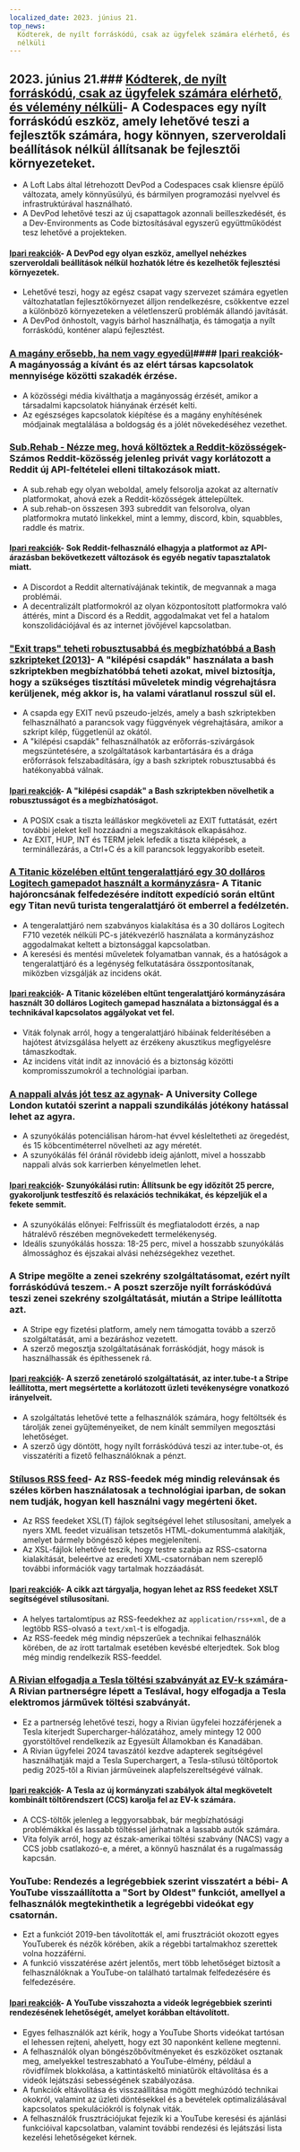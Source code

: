 ```yaml
---
localized_date: 2023. június 21.
top_news:
  Kódterek, de nyílt forráskódú, csak az ügyfelek számára elérhető, és vélemény
  nélküli
---
```




<CallToAction />

<Steps>

## 2023. június 21.### [Kódterek, de nyílt forráskódú, csak az ügyfelek számára elérhető, és vélemény nélküli](https://devpod.sh/)- A Codespaces egy nyílt forráskódú eszköz, amely lehetővé teszi a fejlesztők számára, hogy könnyen, szerveroldali beállítások nélkül állítsanak be fejlesztői környezeteket.

- A Loft Labs által létrehozott DevPod a Codespaces csak kliensre épülő változata, amely könnyűsúlyú, és bármilyen programozási nyelvvel és infrastruktúrával használható.
- A DevPod lehetővé teszi az új csapattagok azonnali beilleszkedését, és a Dev-Environments as Code biztosításával egyszerű együttműködést tesz lehetővé a projekteken.

#### [Ipari reakciók](http://news.ycombinator.com/item?id=36407477)- A DevPod egy olyan eszköz, amellyel nehézkes szerveroldali beállítások nélkül hozhatók létre és kezelhetők fejlesztési környezetek.

- Lehetővé teszi, hogy az egész csapat vagy szervezet számára egyetlen változhatatlan fejlesztőkörnyezet álljon rendelkezésre, csökkentve ezzel a különböző környezeteken a véletlenszerű problémák állandó javítását.
- A DevPod önhostolt, vagyis bárhol használhatja, és támogatja a nyílt forráskódú, konténer alapú fejlesztést.

### [A magány erősebb, ha nem vagy egyedül](https://pubmed.ncbi.nlm.nih.gov/37293324/)#### [Ipari reakciók](http://news.ycombinator.com/item?id=36403280)- A magányosság a kívánt és az elért társas kapcsolatok mennyisége közötti szakadék érzése.

- A közösségi média kiválthatja a magányosság érzését, amikor a társadalmi kapcsolatok hiányának érzését kelti.
- Az egészséges kapcsolatok kiépítése és a magány enyhítésének módjainak megtalálása a boldogság és a jólét növekedéséhez vezethet.

### [Sub.Rehab - Nézze meg, hová költöztek a Reddit-közösségek](https://sub.rehab/)- Számos Reddit-közösség jelenleg privát vagy korlátozott a Reddit új API-feltételei elleni tiltakozások miatt.

- A sub.rehab egy olyan weboldal, amely felsorolja azokat az alternatív platformokat, ahová ezek a Reddit-közösségek áttelepültek.
- A sub.rehab-on összesen 393 subreddit van felsorolva, olyan platformokra mutató linkekkel, mint a lemmy, discord, kbin, squabbles, raddle és matrix.

#### [Ipari reakciók](http://news.ycombinator.com/item?id=36401999)- Sok Reddit-felhasználó elhagyja a platformot az API-árazásban bekövetkezett változások és egyéb negatív tapasztalatok miatt.

- A Discordot a Reddit alternatívájának tekintik, de megvannak a maga problémái.
- A decentralizált platformokról az olyan központosított platformokra való áttérés, mint a Discord és a Reddit, aggodalmakat vet fel a hatalom konszolidációjával és az internet jövőjével kapcsolatban.

### ["Exit traps" teheti robusztusabbá és megbízhatóbbá a Bash szkripteket (2013)](http://redsymbol.net/articles/bash-exit-traps/)- A "kilépési csapdák" használata a bash szkriptekben megbízhatóbbá teheti azokat, mivel biztosítja, hogy a szükséges tisztítási műveletek mindig végrehajtásra kerüljenek, még akkor is, ha valami váratlanul rosszul sül el.

- A csapda egy EXIT nevű pszeudo-jelzés, amely a bash szkriptekben felhasználható a parancsok vagy függvények végrehajtására, amikor a szkript kilép, függetlenül az okától.
- A "kilépési csapdák" felhasználhatók az erőforrás-szivárgások megszüntetésére, a szolgáltatások karbantartására és a drága erőforrások felszabadítására, így a bash szkriptek robusztusabbá és hatékonyabbá válnak.

#### [Ipari reakciók](http://news.ycombinator.com/item?id=36400465)- A "kilépési csapdák" a Bash szkriptekben növelhetik a robusztusságot és a megbízhatóságot.

- A POSIX csak a tiszta leálláskor megköveteli az EXIT futtatását, ezért további jeleket kell hozzáadni a megszakítások elkapásához.
- Az EXIT, HUP, INT és TERM jelek lefedik a tiszta kilépések, a terminállezárás, a Ctrl+C és a kill parancsok leggyakoribb eseteit.

### [A Titanic közelében eltűnt tengeralattjáró egy 30 dolláros Logitech gamepadot használt a kormányzásra](https://arstechnica.com/gaming/2023/06/submarine-missing-near-titanic-used-a-30-logitech-gamepad-for-steering/)- A Titanic hajóroncsának felfedezésére indított expedíció során eltűnt egy Titan nevű turista tengeralattjáró öt emberrel a fedélzetén.

- A tengeralattjáró nem szabványos kialakítása és a 30 dolláros Logitech F710 vezeték nélküli PC-s játékvezérlő használata a kormányzáshoz aggodalmakat keltett a biztonsággal kapcsolatban.
- A keresési és mentési műveletek folyamatban vannak, és a hatóságok a tengeralattjáró és a legénység felkutatására összpontosítanak, miközben vizsgálják az incidens okát.

#### [Ipari reakciók](http://news.ycombinator.com/item?id=36407781)- A Titanic közelében eltűnt tengeralattjáró kormányzására használt 30 dolláros Logitech gamepad használata a biztonsággal és a technikával kapcsolatos aggályokat vet fel.

- Viták folynak arról, hogy a tengeralattjáró hibáinak felderítésében a hajótest átvizsgálása helyett az érzékeny akusztikus megfigyelésre támaszkodtak.
- Az incidens vitát indít az innováció és a biztonság közötti kompromisszumokról a technológiai iparban.

### [A nappali alvás jót tesz az agynak](https://www.bbc.com/news/health-65950168)- A University College London kutatói szerint a nappali szundikálás jótékony hatással lehet az agyra.

- A szunyókálás potenciálisan három-hat évvel késleltetheti az öregedést, és 15 köbcentiméterrel növelheti az agy méretét.
- A szunyókálás fél óránál rövidebb ideig ajánlott, mivel a hosszabb nappali alvás sok karrierben kényelmetlen lehet.

#### [Ipari reakciók](http://news.ycombinator.com/item?id=36399503)- Szunyókálási rutin: Állítsunk be egy időzítőt 25 percre, gyakoroljunk testfeszítő és relaxációs technikákat, és képzeljük el a fekete semmit.

- A szunyókálás előnyei: Felfrissült és megfiatalodott érzés, a nap hátralévő részében megnövekedett termelékenység.
- Ideális szunyókálás hossza: 18-25 perc, mivel a hosszabb szunyókálás álmossághoz és éjszakai alvási nehézségekhez vezethet.

### A Stripe megölte a zenei szekrény szolgáltatásomat, ezért nyílt forráskódúvá teszem.- A poszt szerzője nyílt forráskódúvá teszi zenei szekrény szolgáltatását, miután a Stripe leállította azt.

- A Stripe egy fizetési platform, amely nem támogatta tovább a szerző szolgáltatását, ami a bezáráshoz vezetett.
- A szerző megosztja szolgáltatásának forráskódját, hogy mások is használhassák és építhessenek rá.

#### [Ipari reakciók](http://news.ycombinator.com/item?id=36403607)- A szerző zenetároló szolgáltatását, az inter.tube-t a Stripe leállította, mert megsértette a korlátozott üzleti tevékenységre vonatkozó irányelveit.

- A szolgáltatás lehetővé tette a felhasználók számára, hogy feltöltsék és tárolják zenei gyűjteményeiket, de nem kínált semmilyen megosztási lehetőséget.
- A szerző úgy döntött, hogy nyílt forráskódúvá teszi az inter.tube-ot, és visszatéríti a fizető felhasználóknak a pénzt.

### [Stílusos RSS feed](https://darekkay.com/blog/rss-styling/)- Az RSS-feedek még mindig relevánsak és széles körben használatosak a technológiai iparban, de sokan nem tudják, hogyan kell használni vagy megérteni őket.

- Az RSS feedeket XSL(T) fájlok segítségével lehet stílusosítani, amelyek a nyers XML feedet vizuálisan tetszetős HTML-dokumentummá alakítják, amelyet bármely böngésző képes megjeleníteni.
- Az XSL-fájlok lehetővé teszik, hogy testre szabja az RSS-csatorna kialakítását, beleértve az eredeti XML-csatornában nem szereplő további információk vagy tartalmak hozzáadását.

#### [Ipari reakciók](http://news.ycombinator.com/item?id=36401854)- A cikk azt tárgyalja, hogyan lehet az RSS feedeket XSLT segítségével stílusosítani.

- A helyes tartalomtípus az RSS-feedekhez az `application/rss+xml`, de a legtöbb RSS-olvasó a `text/xml`-t is elfogadja.
- Az RSS-feedek még mindig népszerűek a technikai felhasználók körében, de az írott tartalmak esetében kevésbé elterjedtek. Sok blog még mindig rendelkezik RSS-feeddel.

### [A Rivian elfogadja a Tesla töltési szabványát az EV-k számára](https://ev-edition.com/2023/06/rivian-joins-forces-with-tesla-embracing-their-charging-standard-for-electric-vehicles/)- A Rivian partnerségre lépett a Teslával, hogy elfogadja a Tesla elektromos járművek töltési szabványát.

- Ez a partnerség lehetővé teszi, hogy a Rivian ügyfelei hozzáférjenek a Tesla kiterjedt Supercharger-hálózatához, amely mintegy 12 000 gyorstöltővel rendelkezik az Egyesült Államokban és Kanadában.
- A Rivian ügyfelei 2024 tavaszától kezdve adapterek segítségével használhatják majd a Tesla Superchargert, a Tesla-stílusú töltőportok pedig 2025-től a Rivian járműveinek alapfelszereltségévé válnak.

#### [Ipari reakciók](http://news.ycombinator.com/item?id=36403494)- A Tesla az új kormányzati szabályok által megkövetelt kombinált töltőrendszert (CCS) karolja fel az EV-k számára.

- A CCS-töltők jelenleg a leggyorsabbak, bár megbízhatósági problémákkal és lassabb töltéssel járhatnak a lassabb autók számára.
- Vita folyik arról, hogy az észak-amerikai töltési szabvány (NACS) vagy a CCS jobb csatlakozó-e, a méret, a könnyű használat és a rugalmasság kapcsán.

### YouTube: Rendezés a legrégebbiek szerint visszatért a bébi- A YouTube visszaállította a "Sort by Oldest" funkciót, amellyel a felhasználók megtekinthetik a legrégebbi videókat egy csatornán.

- Ezt a funkciót 2019-ben távolították el, ami frusztrációt okozott egyes YouTuberek és nézők körében, akik a régebbi tartalmakhoz szerettek volna hozzáférni.
- A funkció visszatérése azért jelentős, mert több lehetőséget biztosít a felhasználóknak a YouTube-on található tartalmak felfedezésére és felfedezésére.

#### [Ipari reakciók](http://news.ycombinator.com/item?id=36410777)- A YouTube visszahozta a videók legrégebbiek szerinti rendezésének lehetőségét, amelyet korábban eltávolított.

- Egyes felhasználók azt kérik, hogy a YouTube Shorts videókat tartósan el lehessen rejteni, ahelyett, hogy ezt 30 naponként kellene megtenni.
- A felhasználók olyan böngészőbővítményeket és eszközöket osztanak meg, amelyekkel testreszabható a YouTube-élmény, például a rövidfilmek blokkolása, a kattintáskeltő miniatűrök eltávolítása és a videók lejátszási sebességének szabályozása.
- A funkciók eltávolítása és visszaállítása mögött meghúzódó technikai okokról, valamint az üzleti döntésekkel és a bevételek optimalizálásával kapcsolatos spekulációkról is folynak viták.
- A felhasználók frusztrációjukat fejezik ki a YouTube keresési és ajánlási funkcióival kapcsolatban, valamint további rendezési és lejátszási lista kezelési lehetőségeket kérnek.

</Steps>
